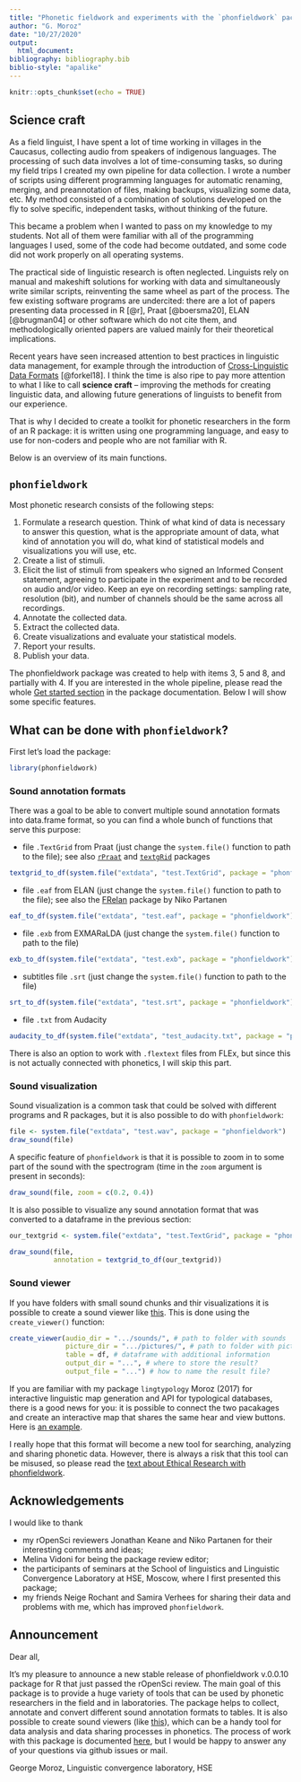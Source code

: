 ```yaml
---
title: "Phonetic fieldwork and experiments with the `phonfieldwork` package for R"
author: "G. Moroz"
date: "10/27/2020"
output:
  html_document:
bibliography: bibliography.bib
biblio-style: "apalike"
---
```


```r
knitr::opts_chunk$set(echo = TRUE)
```

## Science craft

As a field linguist, I have spent a lot of time working in villages in the Caucasus, collecting audio from speakers of indigenous languages. The processing of such data involves a lot of time-consuming tasks, so during my field trips I created my own pipeline for data collection. I wrote a number of scripts using different programming languages for automatic renaming, merging, and preannotation of files, making backups, visualizing some data, etc. My method consisted of a combination of solutions developed on the fly to solve specific, independent tasks, without thinking of the future.

This became a problem when I wanted to pass on my knowledge to my students. Not all of them were familiar with all of the programming languages I used, some of the code had become outdated, and some code did not work properly on all operating systems.

The practical side of linguistic research is often neglected. Linguists rely on manual and makeshift solutions for working with data and simultaneously write similar scripts, reinventing the same wheel as part of the process. The few existing software programs are undercited: there are a lot of papers presenting data processed in R [@r], Praat [@boersma20], ELAN [@brugman04] or other software which do not cite them, and methodologically oriented papers are valued mainly for their theoretical implications.

Recent years have seen increased attention to best practices in linguistic data management, for example through the introduction of [Cross-Linguistic Data Formats](https://cldf.clld.org/) [@forkel18]. I think the time is also ripe to pay more attention to what I like to call **science craft** -- improving the methods for creating linguistic data, and allowing future generations of linguists to benefit from our experience.

That is why I decided to create a toolkit for phonetic researchers in the form of an R package: it is written using one programming language, and easy to use for non-coders and people who are not familiar with R.

Below is an overview of its main functions.

## `phonfieldwork`

Most phonetic research consists of the following steps:

1. Formulate a research question. Think of what kind of data is necessary to answer this question, what is the appropriate amount of data, what kind of annotation you will do, what kind of statistical models and visualizations you will use, etc.
2. Create a list of stimuli.
3. Elicit the list of stimuli from speakers who signed an Informed Consent statement, agreeing to participate in the experiment and to be recorded on audio and/or video. Keep an eye on recording settings: sampling rate, resolution (bit), and number of channels should be the same across all recordings.
4. Annotate the collected data.
5. Extract the collected data.
6. Create visualizations and evaluate your statistical models.
7. Report your results.
8. Publish your data.

The phonfieldwork package was created to help with items 3, 5 and 8, and partially with 4. If you are interested in the whole pipeline, please read the whole [Get started section](https://ropensci.github.io/phonfieldwork/articles/phonfieldwork.html) in the package documentation. Below I will show some specific features.

##  What can be done with `phonfieldwork`?

First let's load the package:

```r
library(phonfieldwork)
```


### Sound annotation formats

There was a goal to be able to convert multiple sound annotation formats into data.frame format, so you can find a whole bunch of functions that serve this purpose:

* file `.TextGrid` from Praat (just change the `system.file()` function to path to the file); see also [`rPraat`](https://fu.ff.cuni.cz/praat/#rpraat-package-for-r) and [`textgRid`](https://github.com/patrickreidy/textgRid) packages
```r
textgrid_to_df(system.file("extdata", "test.TextGrid", package = "phonfieldwork"))
```

* file `.eaf` from ELAN  (just change the `system.file()` function to path to the file); see also the [FRelan](https://github.com/langdoc/FRelan) package by Niko Partanen

```r
eaf_to_df(system.file("extdata", "test.eaf", package = "phonfieldwork"))
```

* file `.exb` from EXMARaLDA  (just change the `system.file()` function to path to the file)
```r
exb_to_df(system.file("extdata", "test.exb", package = "phonfieldwork"))
```

* subtitles file `.srt` (just change the `system.file()` function to path to the file)

```r
srt_to_df(system.file("extdata", "test.srt", package = "phonfieldwork"))
```

* file `.txt` from Audacity

```r
audacity_to_df(system.file("extdata", "test_audacity.txt", package = "phonfieldwork"))
```

There is also an option to work with `.flextext` files from FLEx, but since this is not actually connected with phonetics, I will skip this part.

### Sound visualization

Sound visualization is a common task that could be solved with different programs and R packages, but it is also possible to do with `phonfieldwork`:

```r
file <- system.file("extdata", "test.wav", package = "phonfieldwork")
draw_sound(file)
```

A specific feature of `phonfieldwork` is that it is possible to zoom in to some part of the sound with the spectrogram (time in the `zoom` argument is present in seconds):

```r
draw_sound(file, zoom = c(0.2, 0.4))
```

It is also possible to visualize any sound annotation format that was converted to a dataframe in the previous section:

```r
our_textgrid <- system.file("extdata", "test.TextGrid", package = "phonfieldwork")

draw_sound(file, 
           annotation = textgrid_to_df(our_textgrid))
```

### Sound viewer

If you have folders with small sound chunks and thir visualizations it is possible to create a sound viewer like [this](https://ropensci.github.io/phonfieldwork/additional/stimuli_viewer.html). This is done using the `create_viewer()` function:

```r
create_viewer(audio_dir = ".../sounds/", # path to folder with sounds
              picture_dir = ".../pictures/", # path to folder with pictures
              table = df, # dataframe with additional information
              output_dir = "...", # where to store the result?
              output_file = "...") # how to name the result file?
```

If you are familiar with my package `lingtypology` Moroz (2017) for interactive linguistic map generation and API for typological databases, there is a good news for you: it is possible to connect the two pacakages and create an interactive map that shares the same hear and view buttons. Here is [an example](https://ropensci.github.io/phonfieldwork/additional/stimuli_viewer2.html).

I really hope that this format will become a new tool for searching, analyzing and sharing phonetic data. However, there is always a risk that this tool can be misused, so please read the [text about Ethical Research with phonfieldwork](https://ropensci.github.io/phonfieldwork/articles/ethical_research_with_phonfieldwork.html).

## Acknowledgements

I would like to thank

* my rOpenSci reviewers Jonathan Keane and Niko Partanen for their interesting comments and ideas;
* Melina Vidoni for being the package review editor;
* the participants of seminars at the School of linguistics and Linguistic Convergence Laboratory at HSE, Moscow, where I first presented this package;
* my friends Neige Rochant and Samira Verhees for sharing their data and problems with me, which has improved `phonfieldwork`.

## Announcement

Dear all,

It’s my pleasure to announce a new stable release of phonfieldwork v.0.0.10 package for R that just passed the rOpenSci review. The main goal of this package is to provide a huge variety of tools that can be used by phonetic researchers in the field and in laboratories. The package helps to collect, annotate and convert different sound annotation formats to tables. It is also possible to create sound viewers (like [this](https://ropensci.github.io/phonfieldwork/additional/stimuli_viewer.html)), which can be a handy tool for data analysis and data sharing processes in phonetics. The process of work with this package is documented [here](https://ropensci.github.io/phonfieldwork/), but I would be happy to answer any of your questions via github issues or mail.

George Moroz,
Linguistic convergence laboratory, HSE
